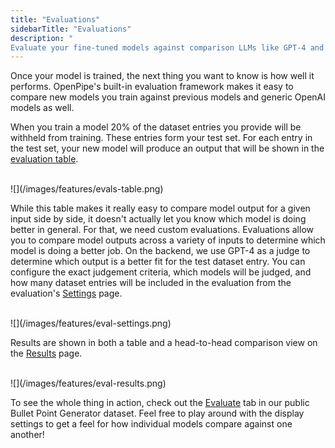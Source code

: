 ```yaml
---
title: "Evaluations"
sidebarTitle: "Evaluations"
description: "
Evaluate your fine-tuned models against comparison LLMs like GPT-4 and GPT-4-Turbo. Add and remove models from the evaluation, and customize the evaluation criteria."
---
```


Once your model is trained, the next thing you want to know is how well it performs. OpenPipe's built-in evaluation framework makes it easy to compare new models you train against previous models and generic OpenAI models as well.

When you train a model 20% of the dataset entries you provide will be withheld from training. These entries form your test set. For each entry in the test set, your new model will produce an output that will be shown in the [evaluation table](https://app.openpipe.ai/p/BRZFEx50Pf/datasets/0aa75f72-3fe5-4294-a94e-94c9236befa6/evaluate).

<br />
<Frame>![](/images/features/evals-table.png)</Frame>
<br />

While this table makes it really easy to compare model output for a given input side by side, it doesn't
actually let you know which model is doing better in general. For that, we need custom evaluations. Evaluations
allow you to compare model outputs across a variety of inputs to determine which model is doing a better
job. On the backend, we use GPT-4 as a judge to determine which output is a better fit for the test dataset
entry. You can configure the exact judgement criteria, which models will be judged, and how many dataset
entries will be included in the evaluation from the evaluation's [Settings](https://app.openpipe.ai/p/BRZFEx50Pf/evals/f424c301-a45e-460e-920c-e87a5f121049/settings)
page.

<br />
<Frame>![](/images/features/eval-settings.png)</Frame>
<br />

Results are shown in both a table and a head-to-head comparison view on the [Results](https://app.openpipe.ai/p/BRZFEx50Pf/evals/f424c301-a45e-460e-920c-e87a5f121049/results) page.

<br />
<Frame>![](/images/features/eval-results.png)</Frame>
<br />

To see the whole thing in action, check out the [Evaluate](https://app.openpipe.ai/p/BRZFEx50Pf/datasets/0aa75f72-3fe5-4294-a94e-94c9236befa6/evaluate) tab in our public Bullet Point Generator dataset.
Feel free to play around with the display settings to get a feel for how individual models compare against one another!
